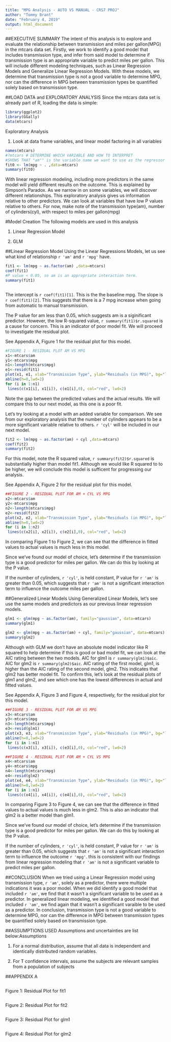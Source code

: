 ---
title: "MPG Analysis - AUTO VS MANUAL - CRS7 PROJ"
author: "Tommy Brant"
date: "February 4, 2019"
output: html_document
---




##EXECUTIVE SUMMARY
The intent of this analysis is to explore and evaluate the relationship between transmission and miles per gallon(MPG) in the mtcars data set. Firstly, we work to identify a good model that includes transmission type, and infer from said model to determine if transmission type is an appropriate variable to predict miles per gallon. This will include different modeling techniques, such as Linear Regression Models and Generalize Linear Regression Models. With these models, we determine that transmission type is not a good variable to determine MPG, nor can the difference in MPG between transmission types be quantified solely based on transmission type.



##LOAD DATA and EXPLORATORY ANALYSIS
Since the mtcars data set is already part of R, loading the data is simple:
```{r} 
library(ggplot2)
library(GGally)
data(mtcars)
```


Exploratory Analysis

1. Look at data frame variables, and linear model factoring in all variables
```{r echo=FALSE}
names(mtcars)
#?mtcars # DETERMINE WHICH VARIABLE AND HOW TO INTERPRET
#SHOWS THAT "am"" is the variable name we want to use as the regressor variable, and the outcome variable is "mpg"
fit0 <- lm(mpg ~ . ,data=mtcars)
summary(fit0)
```

With linear regression modeling, including more predictors in the same model will yield different results on the outcome. This is explained by Simpson's Paradox. As we narrow in on some variables, we will discover different relationships. This exploratory analysis gives us information relative to other predictors. We can look at variables that have low P values relative to others. For now, make note of the transmission type(am), number of cylinders(cyl), with respect to miles per gallon(mpg)



#Model Creation
The following models are used in this analysis 

1. Linear Regression Model

2. GLM  

##Linear Regression Model 
Using the Linear Regressions Models, let us see what kind of relationship `r 'am'` and `r 'mpg'` have.
```{r}
fit1 <- lm(mpg ~ as.factor(am) ,data=mtcars)
coef(fit1)
#P value < 0.05, so am is an appropriate interaction term.
summary(fit1)



```
The intercept is `r coef(fit1)[1]`. This is the the baseline mpg. 
The slope is `r coef(fit1)[2]`. This suggests that there is a 7 mpg increase when going from automatic to manual transmission.

The P value for am less than 0.05, which suggests am is a siginificant predictor. However, the low R-squared value, `r summary(fit1)$r.squared` is a cause for concern. This is an indicator of poor model fit.
We will proceed to investigate the residual plot.



See Appendix A, Figure 1 for the residual plot for this model.



```{r fig1, echo=FALSE, eval=FALSE}
#FIGURE 1 - RESIDUAL PLOT AM VS MPG
x1<-mtcars$am
y1<-mtcars$mpg
n1<-length(mtcars$mpg)
e1<-resid(fit1)
plot(x1, e1, xlab="Transmission Type", ylab="Residuals (in MPG)", bg="lightblue", col="black", cex=2, pch=21, main="Residual Plot")
abline(h=0,lwd=2)
for (i in 1:n1)
 lines(c(x1[i], x1[i]), c(e1[i],0), col="red", lwd=2)
```


Note the gap between the predicted values and the actual results. We will compare this to our next model, as this one is a poor fit.


Let's try looking at a model with an added variable for comparison. We see from our exploratory analysis that the number of cylinders appears to be a more significant variable relative to others. `r 'cyl'` will be included in our next model.

```{r}
fit2 <- lm(mpg ~ as.factor(am) + cyl ,data=mtcars)
coef(fit2)
summary(fit2)
```

For this model, note the R squared value, `r summary(fit2)$r.squared` is substantially higher than model fit1. Although we would like R squared to to be higher, we will conclude this model is sufficent for progressing our analysis.



See Appendix A, Figure 2 for the residual plot for this model. 



```{r fig2, echo=FALSE, eval=FALSE}
##FIGURE 2 - RESIDUAL PLOT FOR AM + CYL VS MPG
x2<-mtcars$am
y2<-mtcars$mpg
n2<-length(mtcars$mpg)
e2<-resid(fit2)
plot(x2, e2, xlab="Transmission Type", ylab="Residuals (in MPG)", bg="lightblue", col="black", cex=2, pch=21, main="Residual Plot")
abline(h=0,lwd=2)
for (i in 1:n2)
 lines(c(x2[i], x2[i]), c(e2[i],0), col="red", lwd=2)
```



In comparing Figure 1 to Figure 2, we can see that the difference in fitted values to actual values is much less in this model. 

Since we've found our model of choice, let's determine if the transmission type is a good predictor for miles per gallon. We can do this by looking at the P value. 

If the number of cylinders, `r 'cyl'`, is held constant, P value for `r 'am'` is greater than 0.05, which suggests that `r 'am'` is not a significant interaction term to influence the outcome miles per gallon. 


##Generalized Linear Models
Using Generalized Linear Models, let's see use the same models and predictors as our previous linear regression models.
 


```{r warning=FALSE} 
glm1 <- glm(mpg ~ as.factor(am), family="gaussian", data=mtcars)
summary(glm1)

glm2 <- glm(mpg ~ as.factor(am) + cyl, family="gaussian", data=mtcars)
summary(glm2)
```

Although with GLM we don't have an absolute model indicator like R squared to help determine if this is good or bad model fit, we can look at the AIC rating between the two models. 
AIC for glm1 is `r summary(glm1)$aic`.
AIC for glm2 is `r summary(glm2)$aic`.
AIC rating of the first model, glm1, is higher than the AIC rating of the second model, glm2. This indicates that glm2 has better model fit. To confirm this, let's look at the residual plots of glm1 and glm2, and see which one has the lowest differences in actual and fitted values.


See Appendix A, Figure 3 and Figure 4, respectively, for the residual plot for this model. 

```{r fig3, echo=FALSE, eval=FALSE}
##FIGURE 3 - RESIDUAL PLOT FOR AM VS MPG
x3<-mtcars$am
y3<-mtcars$mpg
n3<-length(mtcars$mpg)
e3<-resid(glm1)
plot(x3, e3, xlab="Transmission Type", ylab="Residuals (in MPG)", bg="lightblue", col="black", cex=2, pch=21, main="Residual Plot")
abline(h=0,lwd=2)
for (i in 1:n1)
 lines(c(x3[i], x3[i]), c(e3[i],0), col="red", lwd=2)
```



```{r fig4, echo=FALSE, eval=FALSE}
##FIGURE 4 - RESIDUAL PLOT FOR AM + CYL VS MPG
x4<-mtcars$am
y4<-mtcars$mpg
n4<-length(mtcars$mpg)
e4<-resid(glm2)
plot(x4, e4, xlab="Transmission Type", ylab="Residuals (in MPG)", bg="lightblue", col="black", cex=2, pch=21, main="Residual Plot")
abline(h=0,lwd=2)
for (i in 1:n1)
 lines(c(x4[i], x4[i]), c(e4[i],0), col="red", lwd=2)
```



In comparing Figure 3 to Figure 4, we can see that the difference in fitted values to actual values is much less in glm2.  This is also an indicator that glm2 is a better model than glm1.

Since we've found our model of choice, let's determine if the transmission type is a good predictor for miles per gallon. We can do this by looking at the P value. 

If the number of cylinders, `r 'cyl'`, is held constant, P value for `r 'am'` is greater than 0.05, which suggests that `r 'am'` is not a significant interaction term to influence the outcome `r 'mpg'`. this is consistent with our findings from linear regression modeling that `r 'am'` is not a significant variable to predict miles per gallon.


##CONCLUSION
When we tried using a Linear Regression model using transmission type, `r 'am'`, solely as a predictor, there were multiple indications it was a poor model. When we did identify a good model that included `r 'am'`, we find that it wasn't a significant variable to be used as a predictor.
In generalized linear modeling, we identified a good model that included `r 'am'`, we find again that it wasn't a significant varaible to be used as a predictor.
In conclusion, transmission type is not a good variable to determine MPG, nor can the difference in MPG between transmission types be quantified solely based on transmission type.



##ASSUMPTIONS USED
Assumptions and uncertainties are list below:Assumptions

1. For a normal distribution, assume that all data is independent and identically distributed random variables.

2. For T confidence intervals, assume the subjects are relevant samples from a population of subjects

##APPENDIX A
```{r fig1.2, ref.label='fig1'}
```

Figure 1: Residual Plot for fit1

```{r fig2.2, ref.label='fig2'}
```

Figure 2: Residual Plot for fit2

```{r fig3.2, ref.label='fig3'}
```

Figure 3: Residual Plot for glm1

```{r fig4.2, ref.label='fig4'}
```

Figure 4: Residual Plot for glm2

